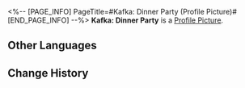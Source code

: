 <%-- [PAGE_INFO]
PageTitle=#Kafka: Dinner Party (Profile Picture)#
[END_PAGE_INFO] --%>
{{Item Infobox
|title       = Kafka: Dinner Party
|id          = 200107
|image       = Profile Picture Kafka - Dinner Party.png{{subst:void|<!--$UPLOAD:<<SpriteOutput/ItemFigures/AvatarHead/IconHead_200107.png>-<Profile Picture Kafka - Dinner Party.png>-<Item Icons>>-->}}
|type        = Profile Picture
|invCategory = 
|rarity      = 5
|effect      = 
|description = Kafka on a special mission.
|source1     = Avatar reward obtained from unlocking [[Nameless Honor]]
}}
{{Description|''"Promise me, forget everything about tonight."''}}
'''Kafka: Dinner Party''' is a [[Profile Picture]].

==Other Languages==
{{Other Languages
|en   = Kafka: Dinner Party
|zhs  = 卡芙卡•夜宴
|zht  = 卡芙卡•夜宴
|ja   = カフカ・夜宴
|ko   = 카프카•저녁 연회
|es   = Kafka: Cena de gala
|fr   = Kafka&nbsp;: Dîner de fête
|ru   = Кафка: Вечерний пир
|th   = Kafka - งานเลี้ยงมื้อค่ำ
|vi   = Kafka - Tiệc Đêm
|de   = Kafka: Dinnerparty
|id   = Kafka - Perjamuan Malam
|pt   = Kafka: Festa de Jantar
}}

==Change History==
{{Change History|1.2}}